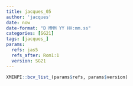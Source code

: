 ```yaml
---
title: jacques_05
author: 'jacques'
date: now
date-format: "D MMM YY HH:mm.ss"
categories: [SG21]
tags: [jacques_]
params:
  refs: jas5
  refs_after: Rom1:1
  version: SG21
---
```


```r
XMINPI::bcv_list_(params$refs, params$version)
```

